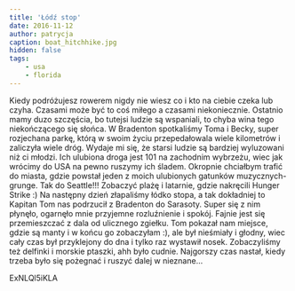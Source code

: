 ```yaml
---
title: 'Łódź stop'
date: 2016-11-12
author: patrycja
caption: boat_hitchhike.jpg
hidden: false
tags: 
    - usa
    - florida
---
```


Kiedy podróżujesz rowerem nigdy nie wiesz co i kto na ciebie czeka lub czyha. Czasami może być to coś miłego a czasami niekoniecznie. Ostatnio mamy duzo szczęścia, bo tutejsi ludzie są wspaniali, to chyba wina tego niekończącego się słońca. W Bradenton spotkaliśmy Toma i Becky, super rozjechana parkę, którą w swoim życiu przepedałowala wiele kilometrów i zaliczyła wiele dróg. Wydaje mi się, że starsi ludzie są bardziej wyluzowani niż ci młodzi. Ich ulubiona droga jest 101 na zachodnim wybrzeżu, wiec jak wrócimy do USA na pewno ruszymy ich śladem. Okropnie chciałbym trafić do miasta, gdzie powstał jeden z moich ulubionych gatunków muzycznych-grunge. Tak do Seattle!!! Zobaczyć plażę i latarnie, gdzie nakręcili Hunger Strike :) 
Na następny dzień złapaliśmy łódko stopa, a tak dokładniej to Kapitan Tom nas podrzucił z Bradenton do Sarasoty. Super się z nim płynęło, ogarnęło mnie przyjemne rozluźnienie i spokój. Fajnie jest się przemieszczać z dala od ulicznego zgiełku. Tom pokazał nam miejsce, gdzie są manty i w końcu go zobaczyłam :), ale był nieśmiały i głodny, wiec cały czas był przyklejony do dna i tylko raz wystawił nosek. Zobaczyliśmy też delfinki i morskie ptaszki, ahh było cudnie. Najgorszy czas nastał, kiedy trzeba było się pożegnać i ruszyć dalej w nieznane... 

<youtube>ExNLQl5iKLA</youtube>